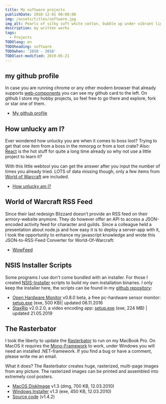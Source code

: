 ```yaml
---
title: My software projects
publishDate: 2010-12-01 00:00:00
img: /assets/titles/software.jpg
img_alt: Pearls of silky soft white cotton, bubble up under vibrant lighting
description: my written works
tags:
  - Projects
TODOlang: en
TODOheading: software
TODOwhen: '2010 - 2018'
TODOlast-modified: 2019-05-21
---
```


## my github profile

<github-card class="figure--github" user="rejas"></github-card>

In case you are running chrome or any other modern browser that already supports
[web-components](https://caniuse.com/#search=web%20component) you can see my github card to the left. On github I store
my hobby projects, so feel free to go there and explore, fork or star one of them.

- [My github profile](https://github.com/rejas)

## How unlucky am I?

Ever wondered how unlucky you are when it comes to boss loot? Trying to get that one item from a boss in the mmorpg or
from a loot crate? Also: [React](https://reactjs.org/) is the hot stuff for quite a long time already so why not use a
little project to learn it?

With this little webtool you can get the answer after you input the number of times you already tried. LOTS of data
missing though, only a few items from [World of Warcraft](https://www.worldofwarcraft.com/) are included.

- [How unlucky am I?](https://howunluckyami.com)

## World of Warcraft RSS Feed

Since their last redesign Blizzard doesn’t provide an RSS feed on their armory-website anymore. They do however offer an
API to access a JSON-encoded activity feed for character and guilds. Since a colleague held a presentation about node.js
and how easy it is to deploy a server-app with it, I took the opportunity to enhance my javascript knowledge and wrote
this JSON-to-RSS-Feed Converter for World-Of-Warcraft:

<WowFeed />

- [WowFeed](https://wowfeed.herokuapp.com)

## NSIS Installer Scripts

Some programs I use don't come bundled with an installer. For those I created
[NSIS-Installer](https://nsis.sourceforge.io/Main_Page) scripts to build my own installation binaries. I only keep the
installer here, the scripts can be found in my [github repository](https://github.com/rejas/nsis):

- [Open Hardware Monitor](https://openhardwaremonitor.org) v0.8.0 beta, a free pc-hardware sensor monitor:
  [setup.exe](https://www.dropbox.com/s/wipwpubl1iq79n2/Open%20Hardware%20Monitor%20v0.8.0%20beta%20setup.exe?dl=0)
  (exe, 500 KB)| updated 06.11.2016
- [StaxRip](https://github.com/staxrip/staxrip) v2.0.2.0, a video encoding app:
  [setup.exe](https://www.dropbox.com/s/b7qlb8tpwfl22xy/StaxRip%20v2.0.2.0%20setup.exe?dl=0) (exe, 224 MB) | updated
  21.05.2019

## The Rasterbator

I took the liberty to update the [Rasterbator](https://arje.net/rasterbator) to run on my MacBook Pro. On MacOS it
requires the [Mono-Framework](http://go-mono.com/) to work, under Windows you will need an installed .NET-framework. If
you find a bug or have a comment, please write me an email.

What it does? The Rasterbator creates huge, rasterized, multi-page images from any picture. The rasterized images can be
printed and assembled into extremely cool posters.

- [MacOS DiskImage](https://www.dropbox.com/s/3afekztizu6nfjv/The%20Rasterbator%20v1.3.dmg?dl=0) v1.3 (dmg, 700 KB,
  12.03.2010)
- [Windows Installer](https://www.dropbox.com/s/q79xtkt7g1h9b13/The%20Rasterbator%20v1.3%20setup.exe?dl=0) v1.3 (exe,
  450 KB, 12.03.2010)
- [Source code](https://github.com/rejas/rasterbator) (v1.4.2)

